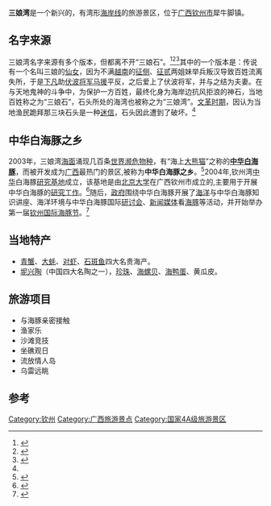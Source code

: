'''三娘湾'''是一个新兴的，有湾形[[海岸线|海岸线]]的旅游景区，位于[[广西|广西]][[钦州市|钦州市]]犀牛脚镇。

== 名字来源 ==
三娘湾名字来源有多个版本，但都离不开“三娘石”。<ref>{{Cite web |url=http://www.chinabxg.com/snw_cs.html |title=三娘湾-传说 |accessdate=2009-05-22 |archive-date=2009-06-27 |archive-url=https://web.archive.org/web/20090627182201/http://www.chinabxg.com/snw_cs.html |dead-url=no }}</ref><ref>{{Cite web |url=http://www.tvtour.com.cn/tour/mudidi_guangxi/tjjd_snw.htm |title=(图)三娘湾：出海看中华白海豚 |accessdate=2009-05-22 |archive-date=2008-03-16 |archive-url=https://web.archive.org/web/20080316174652/http://www.tvtour.com.cn/tour/mudidi_guangxi/tjjd_snw.htm |dead-url=yes }}</ref><ref name="#1">{{Cite web |url=http://www.qzsnw.com/news-show.asp?Type=1&ID=8744 |title=到三娘湾寻找海中精灵 |accessdate=2009-05-21 |archive-date=2009-11-30 |archive-url=https://web.archive.org/web/20091130205412/http://www.qzsnw.com/news-show.asp?Type=1&ID=8744 |dead-url=no }}</ref>其中的一个版本是：传说有一个名叫三娘的[[仙女|仙女]]，因为不满[[越南|越南]]的[[征侧|征侧]]、[[征贰|征贰]]两姐妹举兵叛汉导致百姓流离失所，于是[[下凡|下凡]]助[[马援|伏波将军]][[马援|马援]]平反，之后爱上了伏波将军，并与之结为夫妻。在与天地鬼神的斗争中，为保护一方百姓，最终化身为海岸边抗风拒浪的神石，当地百姓称之为“三娘石”，石头所处的海湾也被称之为“三娘湾”。[[文革|文革时期]]，因认为当地渔民跪拜那三块石头是一种[[迷信|迷信]]，石头因此遭到了破坏。<ref name="#1"/>

== 中华白海豚之乡 ==

2003年，三娘湾[[海面|海面]]涌现几百条[[世界|世界]][[濒危物种|濒危物种]]，有“海上[[大熊猫|大熊猫]]”之称的'''[[中华白海豚|中华白海豚]]'''，而被开发成为[[广西|广西]]最热门的景区,被称为'''中华白海豚之乡'''。<ref>{{Cite web |url=http://zh.wikipedia.org/w/index.php?title=%E4%B8%89%E5%A8%98%E6%B9%BE&action=edit&section=2 |title=潘文石-给中华白海豚一个家 |access-date=2009-05-22 |archive-date=2020-06-17 |archive-url=https://web.archive.org/web/20200617165944/https://zh.wikipedia.org/w/index.php?title=%E4%B8%89%E5%A8%98%E6%B9%BE&action=edit&section=2 }}</ref>2004年,钦州湾[[中华|中华]]白海豚[[研究基地|研究基地]]成立，该基地是由[[北京大学|北京大学]]在广西钦州市成立的,主要用于开展中华白海豚的[[研究|研究工作]]。<ref>{{Cite web |url=http://www.hinature.cn/Nature/RecommendedArticle/Content/?MessageID=2008011716362934 |title=走近神秘的白海豚 |accessdate=2009-05-21 |archive-date=2011-06-30 |archive-url=https://web.archive.org/web/20110630210041/http://www.hinature.cn/Nature/RecommendedArticle/Content/?MessageID=2008011716362934 |dead-url=no }}</ref>随后，[[政府|政府]]围绕中华白海豚开展了[[海洋|海洋]]与中华白海豚知识讲座、海洋环境与中华白海豚国际[[研讨会|研讨会]]、[[新闻|新闻]][[媒体|媒体]]看[[海豚|海豚]]等活动，并开始举办第一届[[钦州国际海豚节|钦州国际海豚节]]。<ref>{{Cite web |url=http://gx.people.com.cn/GB/channel70/200501/31/285596.html |title=钦州 旅游无处不溢“春” |accessdate=2009-05-21 |archive-date=2019-02-18 |archive-url=https://web.archive.org/web/20190218203914/http://gx.people.com.cn/GB/channel70/200501/31/285596.html |dead-url=no }}</ref>

== 当地特产 ==
*[[青蟹|青蟹]]、[[大蚝|大蚝]]、[[对虾|对虾]]、[[石斑鱼|石斑鱼]]四大名贵海产。
*[[坭兴陶|坭兴陶]]（中国四大名陶之一），[[珍珠|珍珠]]、[[海螺贝|海螺贝]]、[[海鸭|海鸭蛋]]、黄瓜皮。

== 旅游项目 ==
*与海豚亲密接触
*渔家乐
*沙滩竞技
*坐礁观日
*流放情人岛
*乌雷远眺

== 参考 ==
{{reflist}}

[[Category:钦州|Category:钦州]]
[[Category:广西旅游景点|Category:广西旅游景点]]
[[Category:国家4A级旅游景区|Category:国家4A级旅游景区]]
